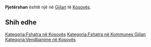 {{Fshat në 
 | Emri                = Pjetërshan
 | EmriAlt                = 
 | NAME_SHORT_FORM=      
 | NAME_GENERIC=      
 | NAME_SORT_NAME_RO=      PJETERSHAN
 | FULL_NAME_RO = Pjetërshan
 | FULL_NAME_ND_RO=Pjetershan
 | SORT_NAME_RG=PJETERSHAN
 | FULL_NAME_RG=Pjetërshan
 | FULL_NAME_ND_RG=Pjetershan
 | SRP_NAME_SHORT_FORM=      
 | SRP_NAME_GENERIC=      
 | SRP_NAME_SORT_NAME_RO=      
 | SRP_FULL_NAME_RO = 
 | SRP_FULL_NAME_ND_RO=
 | SRP_SORT_NAME_RG=
 | SRP_FULL_NAME_RG=
 | SRP_FULL_NAME_ND_RG=
 | Emri (Rasa dhanore) = 
 | Figura              = 
 | Shteti              = Kosovo
 | Komuna              = Gjilan
 | Kodi postar         = 
 | Sipërfaqja          = 

 | Popullsia           = 

 | Regj. i popullsisë  = 
 | Dend. e popullsisë  = 
 | Faqja zyrtare       = 
 <!--- Koordinatat ----> 
 | Gjerësia            = 42.340556
 | Gjatësia            = 20.458889
 | Lartësia            = 
}}
'''Pjetërshan''' është një [[]] në [[Gjilan]] të [[Kosovës]].

<!-- == Gjeografia == -->
<!-- == Historia == -->
<!-- == Demografia == -->
== Shih edhe ==
{{Komuna Gjilan}}
{{Kosovo-Administrata-Cung}}

[[Kategoria:Fshatra në Kosovës]]
[[Kategoria:Fshatra në Kommunes Gjilan]]
[[Kategoria:Vendbanime në Kosovës]]